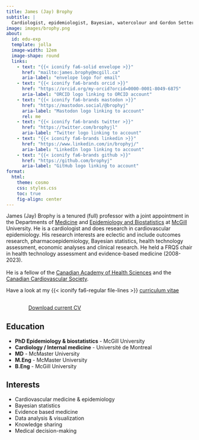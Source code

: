 ```yaml
---
title: James (Jay) Brophy
subtitle: |
  Cardiologist, epidemiologist, Bayesian, watercolour and Gordon Setter enthusiast
image: images/brophy.png
about:
  id: edu-exp
  template: jolla
  image-width: 12em
  image-shape: round
  links:
    - text: "{{< iconify fa6-solid envelope >}}"
      href: "mailto:james.brophy@mcgill.ca"
      aria-label: "envelope logo for email"
    - text: "{{< iconify fa6-brands orcid >}}"
      href: "https://orcid.org/my-orcid?orcid=0000-0001-8049-6875"
      aria-label: "ORCID logo linking to ORCID account"
    - text: "{{< iconify fa6-brands mastodon >}}"
      href: "https://mastodon.social/@brophyj"
      aria-label: "Mastodon logo linking to account"
      rel: me
    - text: "{{< iconify fa6-brands twitter >}}"
      href: "https://twitter.com/brophyjl"
      aria-label: "Twitter logo linking to account"
    - text: "{{< iconify fa6-brands linkedin >}}"
      href: "https://www.linkedin.com/in/brophyj/"
      aria-label: "LinkedIn logo linking to account"
    - text: "{{< iconify fa6-brands github >}}"
      href: "https://github.com/brophyj"
      aria-label: "GitHub logo linking to account"
format:
  html:
    theme: cosmo
    css: styles.css
    toc: true
    fig-align: center    
---
```


::: {#edu-exp}
:::

James (Jay) Brophy is a tenured (full) professor with a joint appointment in the Departments of [Medicine](https://www.mcgill.ca/deptmedicine/) and [Epidemiology and Biostatistics](https://www.mcgill.ca/epi-biostat-occh/) at [McGill](https://www.mcgill.ca) University. He is a cardiologist and does research in cardiovascular epidemiology. His research interests are eclectic and include outcomes research, pharmacoepidemiology, Bayesian statistics, health technology assessment, economic analyses and clinical research. He held a FRQS chair in health technology assessment and evidence-based medicine (2008-2023).\
   <br>
    He is a fellow of the [Canadian Academy of Health Sciences](https://cahs-acss.ca) and the [Canadian Cardiovascular Society](https://ccs.ca).

Have a look at my {{< iconify fa6-regular file-lines >}} [curriculum vitae](https://drive.google.com/file/d/12X8674xGMcmUkersqxY_7l3ypc1JSjQg/view?usp=drive_link)
 
    
```{=html}
<div  style="margin: 30px; text-align: left;">
<a class="btn btn-primary" href="https://drive.google.com/file/d/12f_2COkmeCfoIughbtM7pxZqwlMkg4A7/view?usp=drive_link" target="_blank" style="padding: 15px 30px;">Download current CV</a>
</div>
```



:::: {.grid}

::: {.g-col-12 .g-col-md-8 style="text-align: left;"}
## Education

- **PhD Epidemiology & biostatistics** - McGill University    
- **Cardiology / Internal medicine** - Université de Montreal    
- **MD** - McMaster University     
- **M.Eng** - McMaster University    
- **B.Eng** - McGill University
:::

::: {.g-col-12 .g-col-md-4 style="text-align: left;"}
## Interests

- Cardiovascular medicine & epidemiology
- Bayesian statistics
- Evidence based medicine
- Data analysis & visualization
- Knowledge sharing
- Medical decision-making
:::

::::
